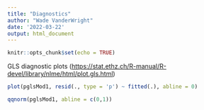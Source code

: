 ```yaml
---
title: "Diagnostics"
author: "Wade VanderWright"
date: '2022-03-22'
output: html_document
---
```


```r
knitr::opts_chunk$set(echo = TRUE)
```

GLS diagnostic plots
(<https://stat.ethz.ch/R-manual/R-devel/library/nlme/html/plot.gls.html>)

```r
plot(pglsMod1, resid(., type = 'p') ~ fitted(.), abline = 0)
```


```r
qqnorm(pglsMod1, abline = c(0,1))
```

